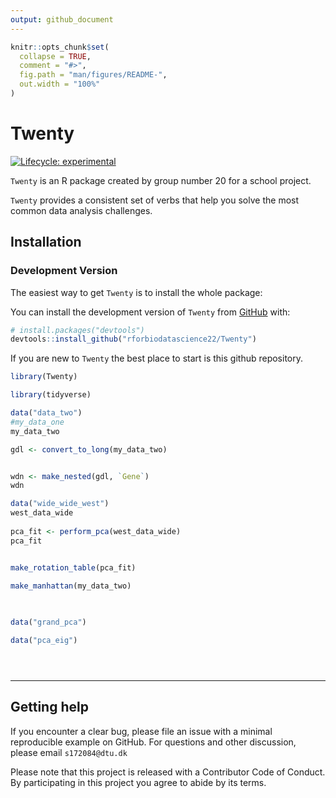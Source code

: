 ```yaml
---
output: github_document
---
```


<!-- README.md is generated from README.Rmd. Please edit that file -->

```r
knitr::opts_chunk$set(
  collapse = TRUE,
  comment = "#>",
  fig.path = "man/figures/README-",
  out.width = "100%"
)
```

# Twenty

<!-- badges: start -->
[![Lifecycle: experimental](https://img.shields.io/badge/lifecycle-experimental-orange.svg)](https://lifecycle.r-lib.org/articles/stages.html#experimental)
<!-- badges: end -->

`Twenty` is an R package created by group number 20 for a school project. 

`Twenty` provides a consistent set of verbs that help you solve the most common data analysis challenges.

## Installation

### Development Version

The easiest way to get `Twenty` is to install the whole package:

You can install the development version of `Twenty` from [GitHub](https://github.com/) with:

``` r
# install.packages("devtools")
devtools::install_github("rforbiodatascience22/Twenty")
```

If you are new to `Twenty` the best place to start is this github repository.

```r
library(Twenty)
```

```r
library(tidyverse)

data("data_two")
#my_data_one
my_data_two

gdl <- convert_to_long(my_data_two)


wdn <- make_nested(gdl, `Gene`)
wdn

data("wide_wide_west")
west_data_wide
  
pca_fit <- perform_pca(west_data_wide)
pca_fit 


make_rotation_table(pca_fit)

make_manhattan(my_data_two)
              
                

data("grand_pca")

data("pca_eig")




```
```r

```

***

## Getting help

If you encounter a clear bug, please file an issue with a minimal reproducible example on GitHub.
For questions and other discussion, please email `s172084@dtu.dk`

Please note that this project is released with a Contributor Code of Conduct. By participating in this project you agree to abide by its terms.
